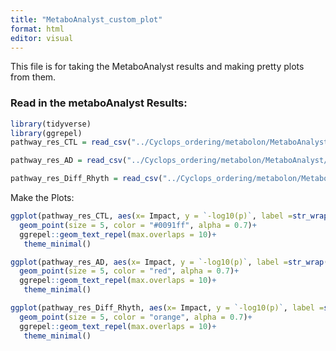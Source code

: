 ```yaml
---
title: "MetaboAnalyst_custom_plot"
format: html
editor: visual
---
```


This file is for taking the MetaboAnalyst results and making pretty plots from them.

### Read in the metaboAnalyst Results:

```r
library(tidyverse)
library(ggrepel)
pathway_res_CTL = read_csv("../Cyclops_ordering/metabolon/MetaboAnalyst/Cycling_in_CTL_Exc35genes_defaultOptions/MetaboAnalyst_result_pathway.csv", show_col_types = F)

pathway_res_AD = read_csv("../Cyclops_ordering/metabolon/MetaboAnalyst/Cycling_in_AD_Exc35genes_defaultOptions/MetaboAnalyst_result_pathway.csv", show_col_types = F)

pathway_res_Diff_Rhyth = read_csv("../Cyclops_ordering/metabolon/MetaboAnalyst/Diff_cycling_p05_Exc35genes_defaultOptions/MetaboAnalyst_result_pathway.csv", show_col_types = F)
```

Make the Plots:

```r
ggplot(pathway_res_CTL, aes(x= Impact, y = `-log10(p)`, label =str_wrap(`...1`, 25)))+
  geom_point(size = 5, color = "#0091ff", alpha = 0.7)+
  ggrepel::geom_text_repel(max.overlaps = 10)+
   theme_minimal()
```

```r
ggplot(pathway_res_AD, aes(x= Impact, y = `-log10(p)`, label =str_wrap(`...1`, 25)))+
  geom_point(size = 5, color = "red", alpha = 0.7)+
  ggrepel::geom_text_repel(max.overlaps = 10)+
   theme_minimal()
```

```r
ggplot(pathway_res_Diff_Rhyth, aes(x= Impact, y = `-log10(p)`, label =str_wrap(`...1`, 25)))+
  geom_point(size = 5, color = "orange", alpha = 0.7)+
  ggrepel::geom_text_repel(max.overlaps = 10)+
   theme_minimal()
```
